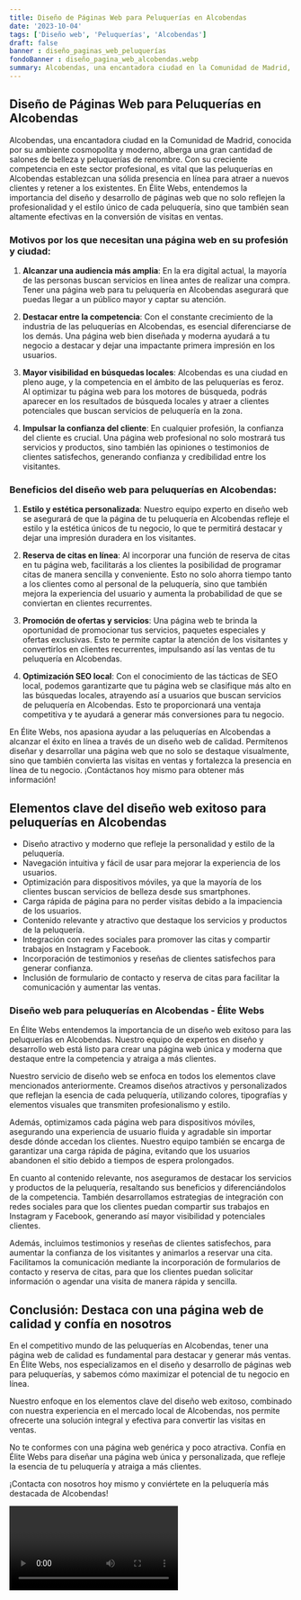 ```yaml
---
title: Diseño de Páginas Web para Peluquerías en Alcobendas
date: '2023-10-04'
tags: ['Diseño web', 'Peluquerías', 'Alcobendas']
draft: false
banner : diseño_paginas_web_peluquerías
fondoBanner : diseño_pagina_web_alcobendas.webp
summary: Alcobendas, una encantadora ciudad en la Comunidad de Madrid, conocida por su ambiente cosmopolita y moderno, alberga una gran cantidad de salones de belleza y peluquerías de renombre. Con su creciente competencia en este sector profesional, es vital que las peluquerías en Alcobendas establezcan una sólida presencia en línea para atraer a nuevos clientes y retener a los existentes. En Élite Webs, entendemos la importancia del diseño y desarrollo de páginas web que no solo reflejen la profesionalidad y el estilo único de cada peluquería, sino que también sean altamente efectivas en la conversión de visitas en ventas.
---
```


## **Diseño de Páginas Web para Peluquerías en Alcobendas**

Alcobendas, una encantadora ciudad en la Comunidad de Madrid, conocida por su ambiente cosmopolita y moderno, alberga una gran cantidad de salones de belleza y peluquerías de renombre. Con su creciente competencia en este sector profesional, es vital que las peluquerías en Alcobendas establezcan una sólida presencia en línea para atraer a nuevos clientes y retener a los existentes. En Élite Webs, entendemos la importancia del diseño y desarrollo de páginas web que no solo reflejen la profesionalidad y el estilo único de cada peluquería, sino que también sean altamente efectivas en la conversión de visitas en ventas.

### **Motivos por los que necesitan una página web en su profesión y ciudad:**

1. **Alcanzar una audiencia más amplia**: En la era digital actual, la mayoría de las personas buscan servicios en línea antes de realizar una compra. Tener una página web para tu peluquería en Alcobendas asegurará que puedas llegar a un público mayor y captar su atención.

2. **Destacar entre la competencia**: Con el constante crecimiento de la industria de las peluquerías en Alcobendas, es esencial diferenciarse de los demás. Una página web bien diseñada y moderna ayudará a tu negocio a destacar y dejar una impactante primera impresión en los usuarios.

3. **Mayor visibilidad en búsquedas locales**: Alcobendas es una ciudad en pleno auge, y la competencia en el ámbito de las peluquerías es feroz. Al optimizar tu página web para los motores de búsqueda, podrás aparecer en los resultados de búsqueda locales y atraer a clientes potenciales que buscan servicios de peluquería en la zona.

4. **Impulsar la confianza del cliente**: En cualquier profesión, la confianza del cliente es crucial. Una página web profesional no solo mostrará tus servicios y productos, sino también las opiniones o testimonios de clientes satisfechos, generando confianza y credibilidad entre los visitantes.

### **Beneficios del diseño web para peluquerías en Alcobendas:**

1. **Estilo y estética personalizada**: Nuestro equipo experto en diseño web se asegurará de que la página de tu peluquería en Alcobendas refleje el estilo y la estética únicos de tu negocio, lo que te permitirá destacar y dejar una impresión duradera en los visitantes.

2. **Reserva de citas en línea**: Al incorporar una función de reserva de citas en tu página web, facilitarás a los clientes la posibilidad de programar citas de manera sencilla y conveniente. Esto no solo ahorra tiempo tanto a los clientes como al personal de la peluquería, sino que también mejora la experiencia del usuario y aumenta la probabilidad de que se conviertan en clientes recurrentes.

3. **Promoción de ofertas y servicios**: Una página web te brinda la oportunidad de promocionar tus servicios, paquetes especiales y ofertas exclusivas. Esto te permite captar la atención de los visitantes y convertirlos en clientes recurrentes, impulsando así las ventas de tu peluquería en Alcobendas.

4. **Optimización SEO local**: Con el conocimiento de las tácticas de SEO local, podemos garantizarte que tu página web se clasifique más alto en las búsquedas locales, atrayendo así a usuarios que buscan servicios de peluquería en Alcobendas. Esto te proporcionará una ventaja competitiva y te ayudará a generar más conversiones para tu negocio.

En Élite Webs, nos apasiona ayudar a las peluquerías en Alcobendas a alcanzar el éxito en línea a través de un diseño web de calidad. Permítenos diseñar y desarrollar una página web que no solo se destaque visualmente, sino que también convierta las visitas en ventas y fortalezca la presencia en línea de tu negocio. ¡Contáctanos hoy mismo para obtener más información!

<GifSeo />

<Cta />

## Elementos clave del diseño web exitoso para peluquerías en Alcobendas

- Diseño atractivo y moderno que refleje la personalidad y estilo de la peluquería.
- Navegación intuitiva y fácil de usar para mejorar la experiencia de los usuarios.
- Optimización para dispositivos móviles, ya que la mayoría de los clientes buscan servicios de belleza desde sus smartphones.
- Carga rápida de página para no perder visitas debido a la impaciencia de los usuarios.
- Contenido relevante y atractivo que destaque los servicios y productos de la peluquería.
- Integración con redes sociales para promover las citas y compartir trabajos en Instagram y Facebook.
- Incorporación de testimonios y reseñas de clientes satisfechos para generar confianza.
- Inclusión de formulario de contacto y reserva de citas para facilitar la comunicación y aumentar las ventas.

### Diseño web para peluquerías en Alcobendas - Élite Webs

En Élite Webs entendemos la importancia de un diseño web exitoso para las peluquerías en Alcobendas. Nuestro equipo de expertos en diseño y desarrollo web está listo para crear una página web única y moderna que destaque entre la competencia y atraiga a más clientes.

Nuestro servicio de diseño web se enfoca en todos los elementos clave mencionados anteriormente. Creamos diseños atractivos y personalizados que reflejan la esencia de cada peluquería, utilizando colores, tipografías y elementos visuales que transmiten profesionalismo y estilo.

Además, optimizamos cada página web para dispositivos móviles, asegurando una experiencia de usuario fluida y agradable sin importar desde dónde accedan los clientes. Nuestro equipo también se encarga de garantizar una carga rápida de página, evitando que los usuarios abandonen el sitio debido a tiempos de espera prolongados.

En cuanto al contenido relevante, nos aseguramos de destacar los servicios y productos de la peluquería, resaltando sus beneficios y diferenciándolos de la competencia. También desarrollamos estrategias de integración con redes sociales para que los clientes puedan compartir sus trabajos en Instagram y Facebook, generando así mayor visibilidad y potenciales clientes.

Además, incluimos testimonios y reseñas de clientes satisfechos, para aumentar la confianza de los visitantes y animarlos a reservar una cita. Facilitamos la comunicación mediante la incorporación de formularios de contacto y reserva de citas, para que los clientes puedan solicitar información o agendar una visita de manera rápida y sencilla.

## Conclusión: Destaca con una página web de calidad y confía en nosotros

En el competitivo mundo de las peluquerías en Alcobendas, tener una página web de calidad es fundamental para destacar y generar más ventas. En Élite Webs, nos especializamos en el diseño y desarrollo de páginas web para peluquerías, y sabemos cómo maximizar el potencial de tu negocio en línea.

Nuestro enfoque en los elementos clave del diseño web exitoso, combinado con nuestra experiencia en el mercado local de Alcobendas, nos permite ofrecerte una solución integral y efectiva para convertir las visitas en ventas.

No te conformes con una página web genérica y poco atractiva. Confía en Élite Webs para diseñar una página web única y personalizada, que refleje la esencia de tu peluquería y atraiga a más clientes.

¡Contacta con nosotros hoy mismo y conviértete en la peluquería más destacada de Alcobendas!

<Video />

<CtaBot job='Peluquerías' city='Alcobendas'/>

<Gmaps query='Alcobendas+españa+maps' />